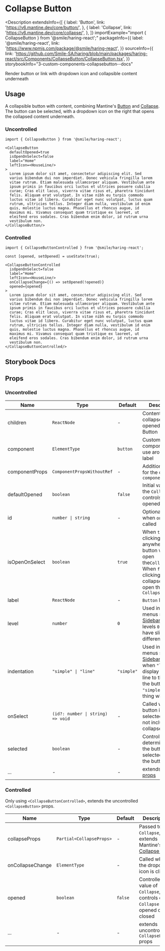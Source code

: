 # Collapse Button

<Description
  extendsInfo={[
    {
      label: 'Button',
      link: 'https://v6.mantine.dev/core/button/',
    },
    {
      label: 'Collapse',
      link: 'https://v6.mantine.dev/core/collapse/',
    },
  ]}
  importExample="import { CollapseButton } from '@smile/haring-react';"
  packageInfo={{
    label: '@smile/haring-react',
    link: 'https://www.npmjs.com/package/@smile/haring-react',
  }}
  sourceInfo={{
    link: 'https://github.com/Smile-SA/haring/blob/main/packages/haring-react/src/Components/CollapseButton/CollapseButton.tsx',
  }}
  storybookInfo="3-custom-components-collapsebutton--docs"
>
  Render button or link with dropdown icon and collapsible content underneath
</Description>

## Usage

A collapsible button with content, combining Mantine's [Button](https://v6.mantine.dev/core/button/) and [Collapse](https://v6.mantine.dev/core/collapse/). The button can be selected, with a dropdown icon on the right that opens the collapsed content underneath.

### Uncontrolled

<StorybookEmbed
  storyId="3-custom-components-collapsebutton--collapse-button"
  height="210"
/>

```tsx
import { CollapseButton } from '@smile/haring-react';

<CollapseButton
  defaultOpened=true
  isOpenOnSelect=false
  label="Home"
  leftIcon=<HouseLine/>
>
  Lorem ipsum dolor sit amet, consectetur adipiscing elit. Sed
  varius bibendum dui non imperdiet. Donec vehicula fringilla lorem
  vitae rutrum. Etiam malesuada ullamcorper aliquam. Vestibulum ante
  ipsum primis in faucibus orci luctus et ultrices posuere cubilia
  curae; Cras elit lacus, viverra vitae risus et, pharetra tincidunt
  felis. Aliquam erat volutpat. In vitae nibh eu turpis commodo
  luctus vitae id libero. Curabitur eget nunc volutpat, luctus quam
  rutrum, ultricies tellus. Integer diam nulla, vestibulum id enim
  quis, molestie luctus magna. Phasellus et rhoncus augue, id
  maximus mi. Vivamus consequat quam tristique ex laoreet, ut
  eleifend eros sodales. Cras bibendum enim dolor, id rutrum urna
  vestibulum non.
</CollapseButton/>
```

### Controlled

<StorybookEmbed
  storyId="3-custom-components-collapsebutton--controlled"
  height="210"
/>

```tsx
import { CollapseButtonControlled } from '@smile/haring-react';

const [opened, setOpened] = useState(true);

<CollapseButtonControlled
  isOpenOnSelect=false
  label="Home"
  leftIcon=<HouseLine/>
  onCollapseChange={() => setOpened(!opened)}
  opened={opened}
>
  Lorem ipsum dolor sit amet, consectetur adipiscing elit. Sed
  varius bibendum dui non imperdiet. Donec vehicula fringilla lorem
  vitae rutrum. Etiam malesuada ullamcorper aliquam. Vestibulum ante
  ipsum primis in faucibus orci luctus et ultrices posuere cubilia
  curae; Cras elit lacus, viverra vitae risus et, pharetra tincidunt
  felis. Aliquam erat volutpat. In vitae nibh eu turpis commodo
  luctus vitae id libero. Curabitur eget nunc volutpat, luctus quam
  rutrum, ultricies tellus. Integer diam nulla, vestibulum id enim
  quis, molestie luctus magna. Phasellus et rhoncus augue, id
  maximus mi. Vivamus consequat quam tristique ex laoreet, ut
  eleifend eros sodales. Cras bibendum enim dolor, id rutrum urna
  vestibulum non.
</CollapseButtonControlled/>
```

## Storybook Docs

<StorybookEmbed
  storyId="3-custom-components-collapsebutton--docs"
  height="1200"
/>

## Props

### Uncontrolled

| Name           | Type                              | Default    | Description                                                                                                                                                               |
| -------------- | --------------------------------- | ---------- | ------------------------------------------------------------------------------------------------------------------------------------------------------------------------- |
| children       | `ReactNode`                       | -          | Content either collapsed or opened under Button                                                                                                                           |
| component      | `ElementType`                     | `button`   | Custom component to use around the label                                                                                                                                  |
| componentProps | `ComponentPropsWithoutRef`        | -          | Additional props for the custom `component`                                                                                                                               |
| defaultOpened  | `boolean`                         | `false`    | Initial value of the `Collapse`, controls if initially opened or closed                                                                                                   |
| id             | `number \| string`                | -          | Optional ID given when `onSelect` is called                                                                                                                               |
| isOpenOnSelect | `boolean`                         | `true`     | When `true`, clicking/selecting anywhere on the button will also open the`Collapse`. When `false`, only clicking the collapse icon will open the `Collapse`               |
| label          | `ReactNode`                       | -          | `Button` label                                                                                                                                                            |
| level          | `number`                          | `0`        | Used in nested menus such as [SidebarMenu](./sidebar-menu), levels `0`, `1` and `2` have slightly different styles                                                        |
| indentation    | `"simple" \| "line"`              | `"simple"` | Used in nested menus such as [SidebarMenu](./sidebar-menu), when `"line"` will display a vertical line to the left of the button. When `"simple"` same thing without line |
| onSelect       | `(id?: number \| string) => void` | -          | Called when button is selected (does not include the collapse icon)                                                                                                       |
| selected       | `boolean`                         | -          | Controlled value determining if the button is selected, affects the button style                                                                                          |
| ...            | -                                 | -          | extends [Button props](https://v6.mantine.dev/core/button/?t=props)                                                                                                       |

### Controlled

Only using `<CollapseButtonControlled>`, extends the uncontrolled `<CollapseButton>` props.

| Name               | Type                     | Default | Description                                                                                                 |
| ------------------ | ------------------------ | ------- | ----------------------------------------------------------------------------------------------------------- |
| collapseProps      | `Partial<CollapseProps>` | -       | Passed to the `Collapse`, extends Mantine's [Collapse Props](https://v6.mantine.dev/core/collapse/?t=props) |
| onCollapseChange   | `ElementType`            | -       | Called when the dropdown icon is clicked                                                                    |
| opened <Required/> | `boolean`                | `false` | Controlled value of `Collapse`, controls of `Collapse` is opened or closed                                  |
| ...                | -                        | -       | extends uncontrolled `CollapseButton` props                                                                 |

